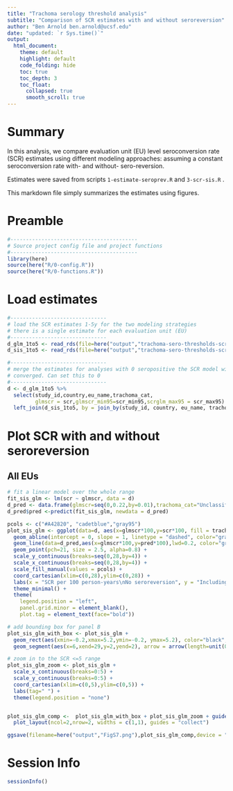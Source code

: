 ```yaml
---
title: "Trachoma serology threshold analysis"
subtitle: "Comparison of SCR estimates with and without seroreversion"
author: "Ben Arnold ben.arnold@ucsf.edu"
date: "updated: `r Sys.time()`"
output: 
  html_document:
    theme: default
    highlight: default
    code_folding: hide
    toc: true
    toc_depth: 3
    toc_float:
      collapsed: true
      smooth_scroll: true
---
```


# Summary

In this analysis, we compare evaluation unit (EU) level  seroconversion rate (SCR) estimates using different modeling approaches: assuming a constant seroconversion rate with- and without- sero-reversion.

Estimates were saved from scripts
`1-estimate-seroprev.R` and
`3-scr-sis.R` .  

This markdown file simply summarizes the estimates using figures.

# Preamble

```r
#-----------------------------------------
# Source project config file and project functions
#-----------------------------------------
library(here)
source(here("R/0-config.R"))
source(here("R/0-functions.R"))
```

# Load estimates

```r
#-------------------------------
# load the SCR estimates 1-5y for the two modeling strategies
# there is a single estimate for each evaluation unit (EU)
#-------------------------------
d_glm_1to5 <- read_rds(file=here("output","trachoma-sero-thresholds-scr-estimates-glm-1to5.rds"))
d_sis_1to5 <- read_rds(file=here("output","trachoma-sero-thresholds-scr-estimates-sis-1to5.rds"))

#-------------------------------
# merge the estimates for analyses with 0 seropositive the SCR model will have not
# converged. Can set this to 0
#-------------------------------
d <- d_glm_1to5 %>%
  select(study_id,country,eu_name,trachoma_cat,
         glmscr = scr,glmscr_min95=scr_min95,scrglm_max95 = scr_max95) %>%
  left_join(d_sis_1to5, by = join_by(study_id, country, eu_name, trachoma_cat)) 

```

# Plot SCR with and without seroreversion
## All EUs

```r
# fit a linear model over the whole range
fit_sis_glm <- lm(scr ~ glmscr, data = d)
d_pred <- data.frame(glmscr=seq(0,0.22,by=0.01),trachoma_cat="Unclassified")
d_pred$pred <-predict(fit_sis_glm, newdata = d_pred)

pcols <- c("#A42820", "cadetblue","gray95") 
plot_sis_glm <- ggplot(data=d, aes(x=glmscr*100,y=scr*100, fill = trachoma_cat)) + 
  geom_abline(intercept = 0, slope = 1, linetype = "dashed", color="gray40") + 
  geom_line(data=d_pred,aes(x=glmscr*100,y=pred*100),lwd=0.2, color="gray40") +
  geom_point(pch=21, size = 2.5, alpha=0.8) +
  scale_y_continuous(breaks=seq(0,28,by=4)) +
  scale_x_continuous(breaks=seq(0,28,by=4)) +
  scale_fill_manual(values = pcols) + 
  coord_cartesian(xlim=c(0,28),ylim=c(0,28)) +
  labs(x = "SCR per 100 person-years\nNo seroreversion", y = "Including seroreversion\nSCR per 100 person-years", tag = " ", fill = "EU category") +
  theme_minimal() +
  theme(
    legend.position = "left",
    panel.grid.minor = element_blank(),
    plot.tag = element_text(face="bold"))

```

```r
# add bounding box for panel B
plot_sis_glm_with_box <- plot_sis_glm +
  geom_rect(aes(xmin=-0.2,xmax=5.2,ymin=-0.2, ymax=5.2), color="black",fill=NA,linewidth=0.2) +
  geom_segment(aes(x=6,xend=29,y=2,yend=2), arrow = arrow(length=unit(0.3,"cm")),linewidth=0.2) 

# zoom in to the SCR <=5 range
plot_sis_glm_zoom <- plot_sis_glm +
  scale_x_continuous(breaks=0:5) +
  scale_y_continuous(breaks=0:5) +
  coord_cartesian(xlim=c(0,5),ylim=c(0,5)) +
  labs(tag=" ") +
  theme(legend.position = "none")


plot_sis_glm_comp <-  plot_sis_glm_with_box + plot_sis_glm_zoom + guide_area() +
  plot_layout(ncol=2,nrow=2, widths = c(1,1), guides = "collect")

ggsave(filename=here("output","FigS7.png"),plot_sis_glm_comp,device = "png",height=160,width=180, units="mm")

```

# Session Info
```r
sessionInfo()
```

